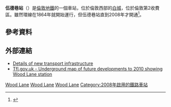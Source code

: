 {{TfL Translations}}
{{expand|time=2016-02-28T07:31:58+00:00}}
{{Infobox London station
| name = 伍德巷<br />Wood Lane  
| image_name =Wood Lane tube station 8.jpg 
| manager = [[倫敦地鐵|倫敦地鐵]]
| locale = {{link-en|伍德巷|Wood Lane}} 
| borough = [[漢默史密斯-富勒姆區|漢默史密斯-富勒姆區]] 
| original         = [[倫敦交通局|倫敦交通局]]
| platforms=2 
<!-- | tubeexits08 = 3.82
| tubeexits09 = {{decrease}} 3.10 -->
| access        = yes
| access_note   = <ref>{{citation step free tube map}}</ref>
| symbol           = underground
| fare_zone        = 2 
| latitude         = {{decdeg|51|30|35.27|N|4}}
| longitude        = {{decdeg|0|13|27|W|4}}
| interchange   = [[白城站_(倫敦地鐵)|白城]] {{rail-interchange|london|underground}}
| interchange_note = <ref>{{Citation London station interchange May 2011}}</ref>
}}
'''伍德巷站'''（{{lang-en|Wood Lane tube station}}）是[[倫敦地鐵|倫敦地鐵]]的一個車站，位於倫敦西部的[[白城_(倫敦)|白城]]，位於倫敦第2收費區。雖然環線在1864年就開始運行，但伍德巷站直到2008年才開通<ref name="opening-pr">{{cite news|url=http://www.tfl.gov.uk/corporate/media/newscentre/archive/10069.aspx|title=Transport for London New Wood Lane Underground station opens|date=14 October 2008|publisher=Transport for London|accessdate=8 December 2012|archive-date=2012-10-27|archive-url=https://web.archive.org/web/20121027064552/http://www.tfl.gov.uk/corporate/media/newscentre/archive/10069.aspx}}</ref>。

==參考資料==
{{Reflist}}

==外部連結==
{{Commonscat|Wood Lane tube station|伍德巷站}}
*[http://www.alwaystouchout.com/project/24 Details of new transport infrastructure] {{Wayback|url=http://www.alwaystouchout.com/project/24 |date=20040713090039 }}
*[https://web.archive.org/web/20071001002742/http://www.tfl.gov.uk/resources/corporate/media/pressimages/rez-high/h-tube-map-2010.jpg Tfl.gov.uk - Underground map of future developments to 2010 showing Wood Lane station]

{{倫敦地鐵環線}}
{{倫敦地鐵漢默史密斯及城市線}}

[[Category:環線車站_(倫敦地鐵)|Wood Lane]]
[[Category:漢默史密斯及城市線車站|Wood Lane]]
[[Category:漢默史密斯-富勒姆區鐵路車站|Wood Lane]]
[[Category:2008年啟用的鐵路車站|Category:2008年啟用的鐵路車站]]